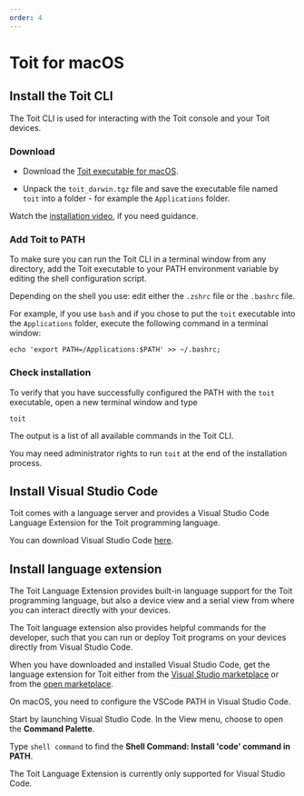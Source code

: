 ```yaml
---
order: 4
---
```


# Toit for macOS

## Install the Toit CLI

The Toit CLI is used for interacting with the Toit console and your Toit devices.

### Download

- Download the
  [Toit executable for macOS](https://archive.toit.io/cli/latest/darwin).

- Unpack the `toit_darwin.tgz` file and save the executable file named `toit` into a folder - for example the `Applications` folder.

Watch the [installation video](https://www.youtube.com/watch?v=uGQPGNEH_sU&ab_channel=Toit), if you need guidance.

### Add Toit to PATH

To make sure you can run the Toit CLI in a terminal window from any directory, add the Toit executable to your PATH environment variable
by editing the shell configuration script.

Depending on the shell you use: edit either the `.zshrc` file or the `.bashrc` file.

For example, if you use `bash` and if you chose to put the `toit` executable into the `Applications` folder,
execute the following command in a terminal window:

```shell
echo 'export PATH=/Applications:$PATH' >> ~/.bashrc;
```

### Check installation

To verify that you have successfully configured the PATH with the `toit` executable, open a new terminal window and type

```shell
toit
```

The output is a list of all available commands in the Toit CLI.

<Note>

You may need administrator rights to run `toit` at the end of the installation process.

</Note>

## Install Visual Studio Code

Toit comes with a language server and provides a Visual Studio Code Language Extension for the Toit programming language.

You can download Visual Studio Code [here](https://code.visualstudio.com/Download).

## Install language extension

The Toit Language Extension provides built-in language support for the Toit programming language, but also a device view and a serial view from where you
can interact directly with your devices.

The Toit language extension also provides helpful commands for the developer, such that you can run or deploy Toit programs on
your devices directly from Visual Studio Code.

When you have downloaded and installed Visual Studio Code, get the language extension for Toit either from the [Visual Studio marketplace](https://marketplace.visualstudio.com/items?itemName=toit.toit)
or from the [open marketplace](https://open-vsx.org/extension/toit/toit).

<Note title="Configure VSCode">

On macOS, you need to configure the VSCode PATH in Visual Studio Code.

Start by launching Visual Studio Code. In the View menu, choose to open the **Command Palette**.

Type `shell command` to find the **Shell Command: Install 'code' command in PATH**.

</Note>

The Toit Language Extension is currently only supported for Visual Studio Code.
